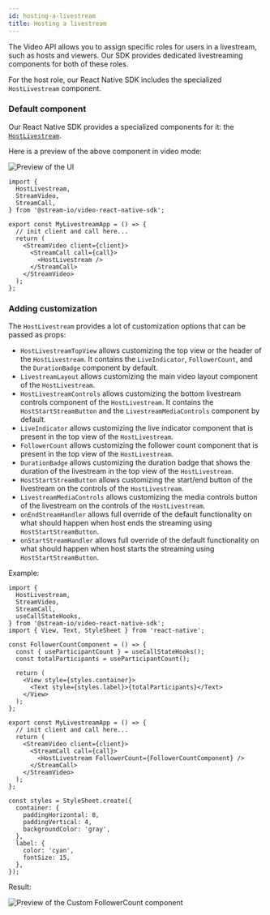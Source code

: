 ```yaml
---
id: hosting-a-livestream
title: Hosting a livestream
---
```


The Video API allows you to assign specific roles for users in a livestream, such as hosts and viewers. Our SDK provides dedicated livestreaming components for both of these roles.

For the host role, our React Native SDK includes the specialized `HostLivestream` component.

### Default component

Our React Native SDK provides a specialized components for it: the [`HostLivestream`](../../ui-components/livestream/host-livestream).

Here is a preview of the above component in video mode:

![Preview of the UI](../assets/05-ui-cookbook/13-hosting-a-livestream/host-livestream-start.png)

```tsx
import {
  HostLivestream,
  StreamVideo,
  StreamCall,
} from '@stream-io/video-react-native-sdk';

export const MyLivestreamApp = () => {
  // init client and call here...
  return (
    <StreamVideo client={client}>
      <StreamCall call={call}>
        <HostLivestream />
      </StreamCall>
    </StreamVideo>
  );
};
```

### Adding customization

The `HostLivestream` provides a lot of customization options that can be passed as props:

- `HostLivestreamTopView` allows customizing the top view or the header of the `HostLivestream`. It contains the `LiveIndicator`, `FollowerCount`, and the `DurationBadge` component by default.
- `LivestreamLayout` allows customizing the main video layout component of the `HostLivestream`.
- `HostLivestreamControls` allows customizing the bottom livestream controls component of the `HostLivestream`. It contains the `HostStartStreamButton` and the `LivestreamMediaControls` component by default.
- `LiveIndicator` allows customizing the live indicator component that is present in the top view of the `HostLivestream`.
- `FollowerCount` allows customizing the follower count component that is present in the top view of the `HostLivestream`.
- `DurationBadge` allows customizing the duration badge that shows the duration of the livestream in the top view of the `HostLivestream`.
- `HostStartStreamButton` allows customizing the start/end button of the livestream on the controls of the `HostLivestream`.
- `LivestreamMediaControls` allows customizing the media controls button of the livestream on the controls of the `HostLivestream`.
- `onEndStreamHandler` allows full override of the default functionality on what should happen when host ends the streaming using `HostStartStreamButton`.
- `onStartStreamHandler` allows full override of the default functionality on what should happen when host starts the streaming using `HostStartStreamButton`.

Example:

```tsx
import {
  HostLivestream,
  StreamVideo,
  StreamCall,
  useCallStateHooks,
} from '@stream-io/video-react-native-sdk';
import { View, Text, StyleSheet } from 'react-native';

const FollowerCountComponent = () => {
  const { useParticipantCount } = useCallStateHooks();
  const totalParticipants = useParticipantCount();

  return (
    <View style={styles.container}>
      <Text style={styles.label}>{totalParticipants}</Text>
    </View>
  );
};

export const MyLivestreamApp = () => {
  // init client and call here...
  return (
    <StreamVideo client={client}>
      <StreamCall call={call}>
        <HostLivestream FollowerCount={FollowerCountComponent} />
      </StreamCall>
    </StreamVideo>
  );
};

const styles = StyleSheet.create({
  container: {
    paddingHorizontal: 8,
    paddingVertical: 4,
    backgroundColor: 'gray',
  },
  label: {
    color: 'cyan',
    fontSize: 15,
  },
});
```

Result:

![Preview of the Custom FollowerCount component](../assets/05-ui-cookbook/13-hosting-a-livestream/custom-follower-count.png)
